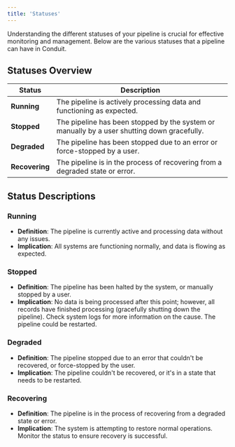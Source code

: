 ```yaml
---
title: 'Statuses'
---
```


Understanding the different statuses of your pipeline is crucial for effective monitoring and management. Below are the various statuses that a pipeline can have in Conduit.

## Statuses Overview

| Status                  | Description                                                                 |
|------------------------|-----------------------------------------------------------------------------|
| **Running**            | The pipeline is actively processing data and functioning as expected.      |
| **Stopped**            | The pipeline has been stopped by the system or manually by a user shutting down gracefully. |
| **Degraded**           | The pipeline has been stopped due to an error or force-stopped by a user. |
| **Recovering**         | The pipeline is in the process of recovering from a degraded state or error. |

## Status Descriptions

### Running
-  **Definition**: The pipeline is currently active and processing data without any issues.
-  **Implication**: All systems are functioning normally, and data is flowing as expected.

### Stopped
-  **Definition**: The pipeline has been halted by the system, or manually stopped by a user.
-  **Implication**: No data is being processed after this point; however, all records have finished processing (gracefully shutting down the pipeline). Check system logs for more information on the cause. The pipeline could be restarted.

### Degraded
-  **Definition**: The pipeline stopped due to an error that couldn't be recovered, or force-stopped by the user.
-  **Implication**: The pipeline couldn't be recovered, or it's in a state that needs to be restarted.

### Recovering
-  **Definition**: The pipeline is in the process of recovering from a degraded state or error.
-  **Implication**: The system is attempting to restore normal operations. Monitor the status to ensure recovery is successful.

